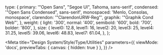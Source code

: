 
  type: {
    primary: '"Open Sans", "Segoe UI", Tahoma, sans-serif',
    condensed: '"Open Sans Condensed", sans-serif',
    monospaced: 'Menlo, Consolas, monospace',
    clarendon: '"ClarendonURW-Reg"',
    graphik: '"Graphik Cond Web"',
  },
  weight: {
    light: '300',
    normal: '400',
    semibold: '600',
    bold: '700',
    bolder: '800',
  },
  size: {
    level0: 12.8,
    level1: 16,
    level2: 20,
    level3: 25,
    level4: 31.25,
    level5: 39.06,
    level6: 48.83,
    level7: 61.04,
  },
};


<Meta
  title="Design System/Style/Type/Utilities"
  parameters={{
    viewMode: 'docs',
    previewTabs: { 
      canvas: { hidden: true }
    },
  }}
/>

<Title />

<p>Use these classes to quickly adjust the style of text.</p>

## Sizes

### Small
<Typeset
  fontSizes={[
    Number(typography.size.level0),
  ]}
  sampleText={SampleText}
  fontFamily={typography.type.primary}
/>
<Source
  code={`<p class="miz-text--sm">${SampleText}</p>`}
  format={true}
  language="html"
/>

### Medium (default)
<Typeset
  fontSizes={[
    Number(typography.size.level1),
  ]}
  sampleText={SampleText}
  fontFamily={typography.type.primary}
/>
<Source
  code={`<p class="miz-text--md">${SampleText}</p>`}
  format={true}
  language="html"
/>

### Large
<Typeset
  fontSizes={[
    Number(typography.size.level2),
  ]}
  sampleText={SampleText}
  fontFamily={typography.type.primary}
/>
<Source
  code={`<p class="miz-text--lg">${SampleText}</p>`}
  format={true}
  language="html"
/>

## Weight

### Light
<Typeset
  fontSizes={[
    Number(typography.size.level1),
  ]}
  sampleText={SampleText}
  fontWeight={typography.weight.light}
  fontFamily={typography.type.primary}
/>
<Source
  code={`<p class="miz-text--light">${SampleText}</p>`}
  format={true}
  language="html"
/>

### Normal
<Typeset
  fontSizes={[
    Number(typography.size.level1),
  ]}
  sampleText={SampleText}
  fontWeight={typography.weight.normal}
  fontFamily={typography.type.primary}
/>
<Source
  code={`<p class="miz-text--normal">${SampleText}</p>`}
  format={true}
  language="html"
/>

### Bold
<Typeset
  fontSizes={[
    Number(typography.size.level1),
  ]}
  sampleText={SampleText}
  fontWeight={typography.weight.bold}
  fontFamily={typography.type.primary}
/>
<Source
  code={`<p class="miz-text--bold">${SampleText}</p>`}
  format={true}
  language="html"
/>

## Color

<p>
  There are a number of text color utilities that correspond with our color palette. We are planning
  on creating a more robust collection of choices that match components and variants in ways that{' '}
  <a href="/docs/style/colors/colors--accessibility.html">do not overlook accessibility</a>.
</p>

<table>
  <thead>
    <tr>
      <th>Class</th>
      <th>Example</th>
    </tr>
  </thead>
  <tbody>
    <tr>
      <td>
        <code>.miz-text--black</code>
      </td>
      <td>This is black text.</td>
    </tr>
    <tr>
      <td>
        <code>.miz-text--black-300</code>
      </td>
      <td>
        <span className="miz-text--black-300">This is black 300 text.</span>
      </td>
    </tr>
    <tr>
      <td>
        <code>.miz-text--red</code>
      </td>
      <td>
        <span className="miz-text--red">This is red text.</span>
      </td>
    </tr>
    <tr>
      <td>
        <code>.miz-text--blue</code>
      </td>
      <td>
        <span className="miz-text--blue">This is blue text.</span>
      </td>
    </tr>
    <tr>
      <td>
        <code>.miz-text--green</code>
      </td>
      <td>
        <span className="miz-text--green">This is green text.</span>
      </td>
    </tr>
  </tbody>
</table>

